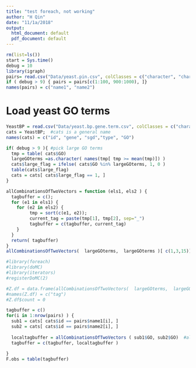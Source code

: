 ```yaml
---
title: "test foreach, not working"
author: "H Qin"
date: "11/1a/2018"
output:
  html_document: default
  pdf_document: default
---
```



```r
rm(list=ls())
start = Sys.time()
debug = 10
library(igraph)
pairs= read.csv("Data/yeast.pin.csv", colClasses = c("character", "character"))
if ( debug > 9) { pairs = pairs[c(1:100, 900:1000), ]}
names(pairs) = c("name1", "name2")
```

# Load yeast GO terms
```r
YeastBP = read.csv("Data/yeast.bp.gene.term.csv", colClasses = c("character", "character", "character", "character", "character"))
cats = YeastBP;  #cats is a general name
names(cats) = c("id", "gene", "sgd","type", "GO")
```

```r
if( debug > 9 ){ #pick large GO terms
  tmp = table( cats$GO)
  largeGOterms =as.character( names(tmp[ tmp >= mean(tmp)]) )
  cats$large_flag = ifelse( cats$GO %in% largeGOterms, 1, 0 )
  table(cats$large_flag)
  cats = cats[ cats$large_flag == 1, ]
}
```


```r
allCombinationsOfTwoVectors = function (els1, els2 ) {
  tagbuffer = c();
  for (e1 in els1) {
    for (e2 in els2) {
         tmp = sort(c(e1, e2));
         current_tag = paste(tmp[1], tmp[2], sep="_")
         tagbuffer = c(tagbuffer, current_tag)
    }
  }
  return( tagbuffer)
}
allCombinationsOfTwoVectors(  largeGOterms,  largeGOterms )[ c(1,3,15)] 
```

```r
#library(foreach)
#library(doMC)
#library(iterators)
#registerDoMC(2)

#Z.df = data.frame(allCombinationsOfTwoVectors(  largeGOterms,  largeGOterms ))
#names(Z.df) = c("tag")
#Z.df$count = 0

tagbuffer = c()
for(i in 1:nrow(pairs) ) {
  sub1 = cats[ cats$id == pairs$name1[i], ]
  sub2 = cats[ cats$id == pairs$name2[i], ]
 
  localtagbuffer = allCombinationsOfTwoVectors ( sub1$GO, sub2$GO)  #all combinations
  tagbuffer = c(tagbuffer, localtagbuffer )
 
}
F.obs = table(tagbuffer)
```
